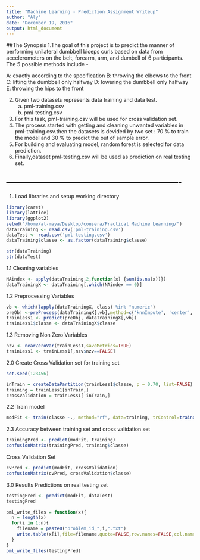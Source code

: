 ```yaml
---
title: "Machine Learning - Prediction Assignment Writeup"
author: "Aly"
date: "December 19, 2016"
output: html_document
---
```

##The Synopsis
1.The goal of this project is to predict the manner of performing unilateral dumbbell biceps curls based on data from accelerometers on the belt, forearm, arm, and dumbell of 6 participants. The 5 possible methods include -

A: exactly according to the specification
B: throwing the elbows to the front
C: lifting the dumbbell only halfway
D: lowering the dumbbell only halfway
E: throwing the hips to the front

2. Given two datasets represents data training and data test.
   a) pml-training.csv
   b) pml-testing.csv
3. For this task, pml-training.csv will be used for cross validation set.
4. The process started with getting and cleaning unwanted variables in             pml-training.csv.then the datasets is devided by two set : 70 % to train the    model and 30 % to predict the out of sample error.
5. For building and evaluating model, random forest is selected for data           prediction.
6. Finally,dataset pml-testing.csv will be used as prediction on real testing      set.

-------------------------------------------------------------------
-------------------------------------------------------------------


1. Load libraries and setup working directory
```r
library(caret)
library(lattice)
library(ggplot2)
setwd("/home/al-maya/Desktop/cousera/Practical Machine Learning/")
dataTraining <- read.csv('pml-training.csv')
dataTest <- read.csv('pml-testing.csv')
dataTraining$classe <- as.factor(dataTraining$classe) 
```
```r
str(dataTraining)
str(dataTest)
```
1.1 Cleaning variables
```r
NAindex <- apply(dataTraining,2,function(x) {sum(is.na(x))}) 
dataTrainingX <- dataTraining[,which(NAindex == 0)]
```
1.2 Preprocessing Variables
```r
vb <- which(lapply(dataTrainingX, class) %in% "numeric")
preObj <-preProcess(dataTrainingX[,vb],method=c('knnImpute', 'center', 'scale'))
trainLess1 <- predict(preObj, dataTrainingX[,vb])
trainLess1$classe <- dataTrainingX$classe

```
1.3 Removing Non Zero Variables
```r
nzv <- nearZeroVar(trainLess1,saveMetrics=TRUE)
trainLess1 <- trainLess1[,nzv$nzv==FALSE]
```
2.0 Create Cross Validation set for training set 
```r
set.seed(123456)

inTrain = createDataPartition(trainLess1$classe, p = 0.70, list=FALSE)
training = trainLess1[inTrain,]
crossValidation = trainLess1[-inTrain,]
```
2.2 Train model
```r
modFit <- train(classe ~., method="rf", data=training, trControl=trainControl(method='cv'), number=5, allowParallel=TRUE )
```
2.3 Accuracy between training set and cross validation set
```r
trainingPred <- predict(modFit, training)
confusionMatrix(trainingPred, training$classe)
```
Cross Validation Set
```r
cvPred <- predict(modFit, crossValidation)
confusionMatrix(cvPred, crossValidation$classe)
```
3.0 Results
Predictions on real testing set
```r
testingPred <- predict(modFit, dataTest)
testingPred
```
```r
pml_write_files = function(x){
  n = length(x)
  for(i in 1:n){
    filename = paste0("problem_id_",i,".txt")
    write.table(x[i],file=filename,quote=FALSE,row.names=FALSE,col.names=FALSE)
  }
}
pml_write_files(testingPred)
```


